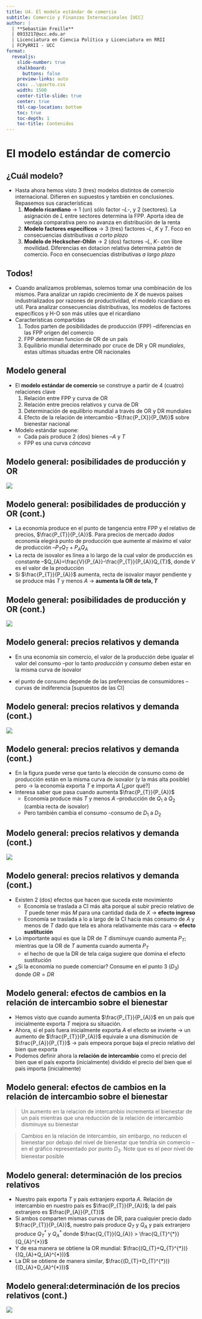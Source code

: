 ```yaml
---
title: U4. El modelo estándar de comercio 
subtitle: Comercio y Finanzas Internacionales [UCC]
author: |
  | **Sebastián Freille**
  | 0933217@ucc.edu.ar
  | Licenciatura en Ciencia Política y Licenciatura en RRII
  | FCPyRRII - UCC
format:
  revealjs:
    slide-number: true
    chalkboard:
      buttons: false
    preview-links: auto
    css: ..\quarto.css
    width: 1500
    center-title-slide: true
    center: true
    tbl-cap-location: bottom
    toc: true
    toc-depth: 1
    toc-title: Contenidos
---
```


# El modelo estándar de comercio {background="#43464B"}

## ¿Cuál modelo?

- Hasta ahora hemos visto 3 (tres) modelos distintos de comercio
  internacional. Difieren en supuestos y también en
  conclusiones. Repasemos sus características
  1. **Modelo ricardiano** $\longrightarrow$ 1 (un) sólo factor --$L$-,
     y 2 (sectores). La asignación de $L$ entre sectores determina la
     FPP. Aporta idea de ventaja comparativa pero no avanza en
     distribución de la renta
  2. **Modelo factores específicos** $\longrightarrow$ 3 (tres)
     factores --$L$, $K$ y $T$. Foco en consecuencias distributivas *a
     corto plazo*
  3. **Modelo de Heckscher-Ohlin** $\longrightarrow$ 2 (dos) factores
     --$L$, $K$- con libre movilidad. Diferencias en dotacion relativa
     determina patrón de comercio. Foco en consecuencias distributivas
     *a largo plazo*
	 
## Todos!

- Cuando analizamos problemas, solemos tomar una combinación de los
  mismos. Para analizar un rapido crecimiento de $X$ de nuevos países
  industrializados por razones de productividad, el modelo ricardiano
  es util. Para analizar consecuencias distributivas, los modelos de
  factores específicos y H-O son más utiles que el ricardiano
- Características compartidas
  1. Todos parten de posibilidades de producción (FPP) --diferencias
     en las FPP origen del comercio
  2. FPP determinan funcion de OR de un país
  3. Equilibrio mundial determinado por cruce de DR y OR *mundiales*,
     estas ultimas situadas entre OR nacionales

## Modelo general

- El **modelo estándar de comercio** se construye a partir de 4
  (cuatro) relaciones clave
  1. Relación entre FPP y curva de OR
  2. Relación entre precios relativos y curva de DR
  3. Determinación de equilibrio mundial a través de OR y DR mundiales
  4. Efecto de la relación de intercambio --$\frac{P_{X}}{P_{M}}$
     sobre bienestar nacional
- Modelo estándar supone:
  - Cada país produce 2 (dos) bienes --$A$ y $T$
  - FPP es una curva *cóncava*
  
## Modelo general: posibilidades de producción y OR

![](fig/fig-04-001.png){fig-align="center"}

## Modelo general: posibilidades de producción y OR (cont.)

- La economía produce en el punto de tangencia entre FPP y el relativo
  de precios, $\frac{P_{T}}{P_{A}}$. Para precios de mercado *dados*
  economía elegirá punto de producción que aumente al máximo el valor
  de producción --$P_{T}Q_{T}+P_{A}Q_{A}$
- La recta de isovalor es línea a lo largo de la cual valor de
  producción es constante
  --$Q_{A}=\frac{V}{P_{A}}-\frac{P_{T}}{P_{A}}Q_{T}$, donde $V$ es el
  valor de la producción
- Si $\frac{P_{T}}{P_{A}}$ aumenta, recta de isovalor mayor pendiente
  y se produce más $T$ y menos $A$ $\longrightarrow$ **aumenta la OR
  de tela, $T$**

## Modelo general: posibilidades de producción y OR (cont.)

![](fig/fig-04-002.png){fig-align="center"}

## Modelo general: precios relativos y demanda

- En una economía sin comercio, el valor de la producción debe igualar
  el valor del consumo --por lo tanto *producción* y *consumo* deben
  estar en la misma curva de isovalor

\begin{equation}
P_{T}Q_{T}+P_{A}Q_{A}=P_{T}D_{T}+P_{A}D_{A}
\end{equation}

- el punto de consumo depende de las preferencias de consumidores
  --curvas de indiferencia [supuestos de las CI]

## Modelo general: precios relativos y demanda (cont.)

![](fig/fig-04-003.png){fig-align="center"}

## Modelo general: precios relativos y demanda (cont.)

- En la figura puede verse que tanto la elección de consumo como de
  producción están en la misma curva de isovalor (y la más alta
  posible) pero $\longrightarrow$ la economía exporta $T$ e importa
  $A$ [¿por qué?]
- Interesa saber que pasa cuando aumenta $\frac{P_{T}}{P_{A}}$
  - Economía produce más $T$ y menos $A$ --producción de
    $Q_{1}$ a $Q_{2}$ (cambia recta de isovalor)
  - Pero también cambia el consumo --consumo de $D_{1}$ a $D_{2}$

## Modelo general: precios relativos y demanda (cont.)

![](fig/fig-04-004.png){fig-align="center"}

## Modelo general: precios relativos y demanda (cont.)

- Existen 2 (dos) efectos que hacen que suceda este movimiento
  - Economía se traslada a CI más alta porque al subir precio
    relativo de $T$ puede tener más $M$ para una cantidad dada
    de $X$ $\longrightarrow$ **efecto ingreso**
  - Economía se traslada a lo a largo de la CI hacia más consumo de
    $A$ y menos de $T$ dado que tela es ahora relativamente más cara
    $\longrightarrow$ **efecto sustitución**
- Lo importante aquí es que la DR de $T$ disminuye cuando aumenta
  $P_{T}$; mientras que la OR de $T$ aumenta cuando aumenta $P_{T}$
  - el hecho de que la DR de tela caiga sugiere que domina el efecto
    sustitución 
- ¿Si la economía no puede comerciar? Consume en el punto 3 ($D_{3}$)
  donde $OR=DR$

## Modelo general: efectos de cambios en la relación de intercambio sobre el bienestar

- Hemos visto que cuando aumenta $\frac{P_{T}}{P_{A}}$ en un país que
  inicialmente exporta $T$ mejora su situación. 
- Ahora, si el país fuera inicialmente exporta $A$ el efecto se
  invierte $\longrightarrow$ un aumento de $\frac{P_{T}}{P_{A}}$
  equivale a una disminución de $\frac{P_{A}}{P_{T}}$
  $\longrightarrow$ país empeora porque baja el precio relativo del
  bien que exporta
- Podemos definir ahora la **relación de intercambio** como el precio
  del bien que el país exporta (inicialmente) dividido el precio del
  bien que el país importa (inicialmente)

## Modelo general: efectos de cambios en la relación de intercambio sobre el bienestar

> Un aumento en la relacion de intercambio incrementa el bienestar de
> un país mientras que una reducción de la relación de intercambio
> disminuye su bienestar

> Cambios en la relación de intercambio, sin embargo, no reducen el
> bienestar por debajo del nivel de bienestar que tendría sin comercio
> --en el gráfico representado por punto $D_{3}$. Note que es el peor
> nivel de bienestar posible

## Modelo general: determinación de los precios relativos

- Nuestro país exporta $T$ y país extranjero exporta $A$. Relación de
  intercambio en nuestro país es $\frac{P_{T}}{P_{A}}$; la del país
  extranjero es $\frac{P_{A}}{P_{T}}$
- Si ambos comparten mismas curvas de DR, para cualquier precio dado
	$\frac{P_{T}}{P_{A}}$, nuestro país produce $Q_{T}$ y $Q_{A}$ y
	país extranjero produce $Q_{T}^{*}$ y $Q_{A}^{*}$ donde
	$\frac{Q_{T}}{Q_{A}} > \frac{Q_{T}^{*}}{Q_{A}^{*}}$
- Y de esa manera se obtiene la OR mundial: $\frac{(Q_{T}+Q_{T}^{*})}{(Q_{A}+Q_{A}^{*})}$
- La DR se obtiene de manera similar, $\frac{(D_{T}+D_{T}^{*})}{(D_{A}+D_{A}^{*})}$


## Modelo general:determinación de los precios relativos (cont.)

![](fig/fig-04-005.png){fig-align="center"}
